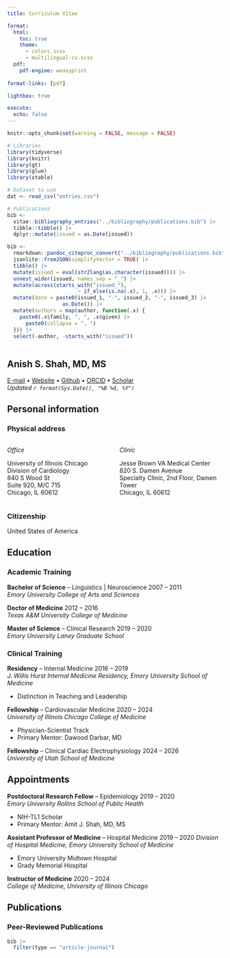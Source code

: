 ```yaml
---
title: Curriculum Vitae

format: 
  html:
    toc: true 
    theme:
      - colors.scss
      - multilingual-cv.scss
  pdf:
    pdf-engine: weasyprint
  
format-links: [pdf]

lightbox: true

execute:
  echo: false
---
```


```r
knitr::opts_chunk$set(warning = FALSE, message = FALSE)

# Libraries
library(tidyverse)
library(knitr)
library(gt)
library(glue)
library(xtable)

# Dataset to use
dat <- read_csv("entries.csv")

# Publications
bib <-
  vitae::bibliography_entries("../bibliography/publications.bib") |>
  tibble::tibble() |>
  dplyr::mutate(issued = as.Date(issued))

bib <-
  rmarkdown::pandoc_citeproc_convert("../bibliography/publications.bib", type = "json") |>
  jsonlite::fromJSON(simplifyVector = TRUE) |>
  tibble() |>
  mutate(issued = eval(str2lang(as.character(issued)))) |>
  unnest_wider(issued, names_sep = "_") |>
  mutate(across(starts_with("issued_"), 
                       ~ if_else(is.na(.x), 1, .x))) |>
  mutate(date = paste0(issued_1, "-", issued_2, "-", issued_3) |>
                  as.Date()) |>
  mutate(authors = map(author, function(.x) {
    paste0(.x$family, ", ", .x$given) |>
      paste0(collapse = ", ")
  })) |>
  select(-author, -starts_with("issued"))
  
```

::: {.center}
# Anish S. Shah, MD, MS

[E-mail](mailto:ashah282@uic.edu) $\bullet$
[Website](https://shah-in-boots.github.io) $\bullet$
[Github](https://github.com/shah-in-boots) $\bullet$
[ORCID](https://orcid.org/0000-0002-9729-1558) $\bullet$
[Scholar](https://scholar.google.com/citations?hl=en&user=jFGiIJMAAAAJ)  
*Updated `r format(Sys.Date(), "%B %d, %Y")`*
:::

## Personal information

### Physical address

:::: {.columns}
::: {.column width="50%"}
_Office_

University of Illinois Chicago  
Division of Cardiology  
840 S Wood St  
Suite 920, M/C 715  
Chicago, IL 60612  
:::
::: {.column width="50%"}
_Clinic_

Jesse Brown VA Medical Center  
820 S. Damen Avenue  
Specialty Clinic, 2nd Floor, Damen Tower  
Chicago, IL 60612  
:::
::::


### Citizenship

United States of America

## Education

### Academic Training

**Bachelor of Science** -- Linguistics | Neuroscience [2007 -- 2011]{.cvdate}  
*Emory University College of Arts and Sciences*  

**Doctor of Medicine** [2012 -- 2016]{.cvdate}  
*Texas A&M University College of Medicine*  

**Master of Science** -- Clinical Research [2019 -- 2020]{.cvdate}  
*Emory University Laney Graduate School*  

### Clinical Training

**Residency** -- Internal Medicine [2016 -- 2019]{.cvdate}  
*J. Willis Hurst Internal Medicine Residency, Emory University School of Medicine*  

- Distinction in Teaching and Leadership

**Fellowship** -- Cardiovascular Medicine [2020 -- 2024]{.cvdate}  
*University of Illinois Chicago College of Medicine*

- Physician-Scientist Track
- Primary Mentor: Dawood Darbar, MD

**Fellowship** -- Clinical Cardiac Electrophysiology [2024 -- 2026]{.cvdate}  
*University of Utah School of Medicine*

## Appointments

**Postdoctoral Research Fellow** -- Epidemiology [2019 -- 2020]{.cvdate}  
*Emory University Rollins School of Public Health*  

- NIH-TL1 Scholar
- Primary Mentor: Amit J. Shah, MD, MS

**Assistant Professor of Medicine** -- Hospital Medicine [2019 -- 2020]{.cvdate}
*Division of Hospital Medicine, Emory University School of Medicine*

- Emory University Midtown Hospital
- Grady Memorial Hospital

**Instructor of Medicine** [2020 -- 2024]{.cvdate}  
*College of Medicine, University of Illinois Chicago*

## Publications

### Peer-Reviewed Publications

```r
bib |>
  filter(type == "article-journal")
```
